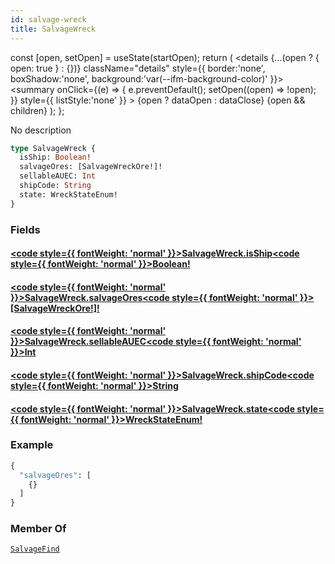 ```yaml
---
id: salvage-wreck
title: SalvageWreck
---
```









  const [open, setOpen] = useState(startOpen);
  return (
    <details {...(open ? { open: true } : {})} className="details" style={{ border:'none', boxShadow:'none', background:'var(--ifm-background-color)' }}>
      <summary
        onClick={(e) => {
          e.preventDefault();
          setOpen((open) => !open);
        }}
        style={{ listStyle:'none' }}
      >
      {open ? dataOpen : dataClose}
      </summary>
      {open && children}
    </details>
  );
};








No description


```graphql
type SalvageWreck {
  isShip: Boolean!
  salvageOres: [SalvageWreckOre!]!
  sellableAUEC: Int
  shipCode: String
  state: WreckStateEnum!
}
```




### Fields

#### [<code style={{ fontWeight: 'normal' }}>SalvageWreck.<b>isShip</b></code>](#)<Bullet />[<code style={{ fontWeight: 'normal' }}><b>Boolean!</b></code>](/api/types/scalars/boolean) <Badge class="badge badge--secondary badge--non_null" text="non-null"/> <Badge class="badge badge--secondary " text="scalar"/> 



#### [<code style={{ fontWeight: 'normal' }}>SalvageWreck.<b>salvageOres</b></code>](#)<Bullet />[<code style={{ fontWeight: 'normal' }}><b>[SalvageWreckOre!]!</b></code>](/api/types/objects/salvage-wreck-ore) <Badge class="badge badge--secondary badge--non_null" text="non-null"/> <Badge class="badge badge--secondary " text="object"/> 



#### [<code style={{ fontWeight: 'normal' }}>SalvageWreck.<b>sellableAUEC</b></code>](#)<Bullet />[<code style={{ fontWeight: 'normal' }}><b>Int</b></code>](/api/types/scalars/int) <Badge class="badge badge--secondary " text="scalar"/> 



#### [<code style={{ fontWeight: 'normal' }}>SalvageWreck.<b>shipCode</b></code>](#)<Bullet />[<code style={{ fontWeight: 'normal' }}><b>String</b></code>](/api/types/scalars/string) <Badge class="badge badge--secondary " text="scalar"/> 



#### [<code style={{ fontWeight: 'normal' }}>SalvageWreck.<b>state</b></code>](#)<Bullet />[<code style={{ fontWeight: 'normal' }}><b>WreckStateEnum!</b></code>](/api/types/enums/wreck-state-enum) <Badge class="badge badge--secondary badge--non_null" text="non-null"/> <Badge class="badge badge--secondary " text="enum"/> 





### Example


```graphql
{
  "salvageOres": [
    {}
  ]
}
```




### Member Of

[`SalvageFind`](/api/types/objects/salvage-find)  <Badge class="badge badge--secondary badge--relation" text="object"/>